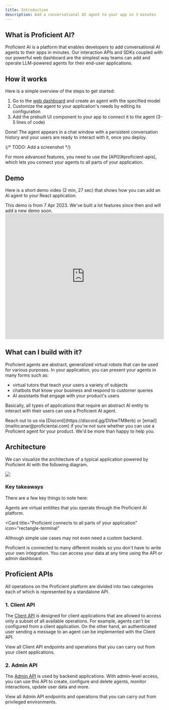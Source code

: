 ```yaml
---
title: Introduction
description: Add a conversational AI agent to your app in 3 minutes
---
```


## What is Proficient AI?

Proficient AI is a platform that enables developers to add conversational AI agents to their apps
in minutes. Our interaction APIs and SDKs coupled with our powerful web dashboard are the simplest
way teams can add and operate <Tooltip tip="Large Language Model">LLM</Tooltip>-powered agents for their end-user applications.

## How it works

Here is a simple overview of the steps to get started:

1. Go to the [web dashboard](https://proficientai.com) and create an agent with the specified model
2. Customize the agent to your application's needs by editing its configuration
3. Add the prebuilt UI component to your app to connect it to the agent (3-5 lines of code)

Done! The agent appears in a chat window with a persistent conversation history and your users
are ready to interact with it, once you deploy.

{/* TODO: Add a screenshot */}

<Tip>
  For more advanced features, you need to use the [API](#proficient-apis), which lets you connect
  your agents to all parts of your application.
</Tip>

## Demo

Here is a short demo video (2 min, 27 sec) that shows how you can add an AI agent to your React application.

<Note>
  This demo is from 7 Apr 2023. We've built a lot features since then and will
  add a new demo soon.
</Note>

<iframe
  width="100%"
  height="400"
  src="https://www.youtube.com/embed/tPFDtd_C5vI"
  title="Proficent AI Demo"
  frameborder="0"
  allow="accelerometer; autoplay; clipboard-write; encrypted-media; gyroscope; picture-in-picture"
  allowfullscreen
></iframe>

## What can I build with it?

Proficient agents are abstract, generalized virtual robots that can be used for various purposes. In your
application, you can present your agents in many forms such as:

- virtual tutors that teach your users a variety of subjects
- chatbots that know your business and respond to customer queries
- AI assistants that engage with your product's users

Basically, all types of applications that require an abstract AI entity to interact with their users can use a Proficient AI agent.

<Note>
  Reach out to us via [Discord](https://discord.gg/DVbwTM8erb) or
  [email](mailto:anar@proficientai.com) if you're not sure whether you can use a
  Proficient agent for your product. We'd be more than happy to help you.
</Note>

## Architecture

We can visualize the architecture of a typical application powered by Proficient AI with the following diagram.

<Frame type="simple" caption="System architecture visualization">
  <img src="/images/architecture.png" />
</Frame>

### Key takeaways

There are a few key things to note here:

<Card title="Agents live in the Proficient cloud" icon="cloud">
  Agents are virtual entitites that you operate through the Proficient AI
  platform.
</Card>

<Card
  title="Proficient connects to all parts of your application"
  icon="rectangle-terminal"
>
  Although simple use cases may not even need a custom backend.
</Card>

<Card title="Agents can connect to various LLMs" icon="microchip">
  Proficient is connected to many different models so you don't have to write
  your own integration.
</Card>

<Card title="Proficient stores interactions and user data" icon="database">
  You can access your data at any time using the API or admin dashboard.
</Card>

## Proficient APIs

All operations on the Proficient platform are divided into two categories each of which is represented by
a standalone API.

### 1. Client API

The [Client API](/client-api) is designed for client applications that are allowed to access only
a subset of all available operations. For example, agents can't be configured from a client application. On
the other hand, an authenticated user sending a message to an agent can be implemented with the Client API.

<Card title="Client API Reference" icon="rectangle-terminal" href="/client-api">
  View all Client API endpoints and operations that you can carry out from your
  client applications.
</Card>

### 2. Admin API

The [Admin API](/admin-api) is used by backend applications. With admin-level
access, you can use this API to create, configure and delete agents, monitor interactions, update user data
and more.

<Card title="Admin API Reference" icon="rectangle-terminal" href="/client-api">
  View all Admin API endpoints and operations that you can carry out from
  privileged environments.
</Card>
